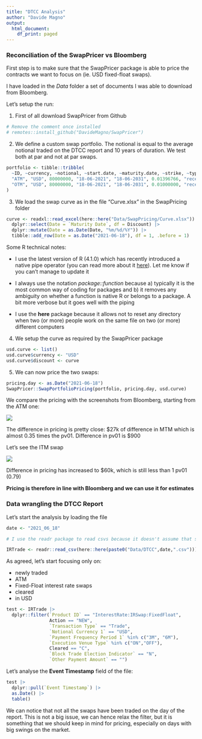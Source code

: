 ```yaml
---
title: "DTCC Analysis"
author: "Davide Magno"
output:
  html_document:
    df_print: paged
---
```


### Reconciliation of the SwapPricer vs Bloomberg

First step is to make sure that the SwapPricer package is able to price the 
contracts we want to focus on (ie. USD fixed-float swaps).

I have loaded in the *Data* folder a set of documents I was able to download 
from Bloomberg. 

Let's setup the run:

1) First of all download SwapPricer from Github
```r
# Remove the comment once installed
# remotes::install_github("DavideMagno/SwapPricer")
```

2) We define a custom swap portfolio. The notional is equal to the average notional 
traded on the DTCC report and 10 years of duration. We test both at par and not 
at par swaps. 
```r
portfolio <- tibble::tribble(
  ~ID, ~currency, ~notional, ~start.date, ~maturity.date, ~strike, ~type, ~standard,
  "ATM", "USD", 80000000, "18-06-2021", "18-06-2031", 0.01396766, "receiver", TRUE,
  "OTM", "USD", 80000000, "18-06-2021", "18-06-2031", 0.01000000, "receiver", TRUE
)
```

3) We load the swap curve as in the file "Curve.xlsx" in the SwapPricing folder
```r
curve <- readxl::read_excel(here::here("Data/SwapPricing/Curve.xlsx")) |> 
  dplyr::select(Date = `Maturity Date`, df = Discount) |> 
  dplyr::mutate(Date = as.Date(Date, "%m/%d/%Y")) |> 
  tibble::add_row(Date = as.Date("2021-06-18"), df = 1, .before = 1)
```

Some R technical notes:

- I use the latest version of R (4.1.0) which has recently introduced a native
pipe operator (you can read more about it  [here](https://towardsdatascience.com/the-new-native-pipe-operator-in-r-cbc5fa8a37bd)). Let me know if you can't manage to update it

- I always use the notation *package::function* because a) typically it is the 
most common way of coding for packages and b) it removes any ambiguity on whether
a function is native R or belongs to a package. A bit more verbose but it goes well with
the piping

- I use the **here** package because it allows not to reset any directory when two (or more) people work on the same file on two (or more) different computers

4) We setup the curve as required by the SwapPricer package
```r
usd.curve <- list()
usd.curve$currency <- "USD"
usd.curve$discount <- curve
```

5) We can now price the two swaps:
```r
pricing.day <- as.Date("2021-06-18")
SwapPricer::SwapPortfolioPricing(portfolio, pricing.day, usd.curve)
```

We compare the pricing with the screenshots from Bloomberg, starting from the ATM one: 

![](`r here::here("Data/SwapPricing/ATM.PNG")`)

The difference in pricing is pretty close: $27k of difference in MTM which is almost 0.35 times the pv01.
Difference in pv01 is $900

Let's see the ITM swap

![](`r here::here("Data/SwapPricing/ITM.PNG")`)

Difference in pricing has increased to $60k, which is still less than 1 pv01 (0.79)

**Pricing is therefore in line with Bloomberg and we can use it for estimates**

### Data wrangling the DTCC Report

Let's start the analysis by loading the file

```r
date <- "2021_06_18"

# I use the readr package to read csvs because it doesn't assume that strings are factors by default

IRTrade <- readr::read_csv(here::here(paste0("Data/DTCC",date,".csv")))
```

As agreed, let's start focusing only on: 

- newly traded 
- ATM 
- Fixed-Float interest rate swaps
- cleared  
- in USD

```r
test <- IRTrade |> 
  dplyr::filter(`Product ID` == "InterestRate:IRSwap:FixedFloat",
                Action == "NEW",
                `Transaction Type` == "Trade",
                `Notional Currency 1` == "USD",
                `Payment Frequency Period 1` %in% c("3M", "6M"),
                `Execution Venue Type` %in% c("ON","OFF"),
                Cleared == "C",
                `Block Trade Election Indicator` == "N",
                `Other Payment Amount` == "")
```

Let's analyse the **Event Timestamp** field of the file:

```r
test |> 
  dplyr::pull(`Event Timestamp`) |> 
  as.Date() |> 
  table()
```

We can notice that not all the swaps have been traded on the day of the report. 
This is not a big issue, we can hence relax the filter, but it is something that we should keep in mind for pricing, especially on days with big swings on the market. 